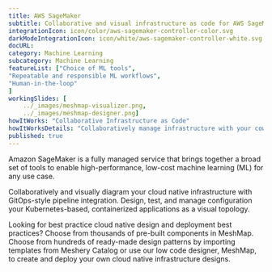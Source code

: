 ```yaml
---
title: AWS SageMaker  
subtitle: Collaborative and visual infrastructure as code for AWS SageMaker
integrationIcon: icon/color/aws-sagemaker-controller-color.svg
darkModeIntegrationIcon: icon/white/aws-sagemaker-controller-white.svg
docURL: 
category: Machine Learning
subcategory: Machine Learning
featureList: ["Choice of ML tools",
"Repeatable and responsible ML workflows",
"Human-in-the-loop"
]
workingSlides: [
    ../_images/meshmap-visualizer.png,
    ../_images/meshmap-designer.png]
howItWorks: "Collaborative Infrastructure as Code"
howItWorksDetails: "Collaboratively manage infrastructure with your coworkers synchronously sharing the same designs."
published: true
---
```

<p>
    Amazon SageMaker is a fully managed service that brings together a broad set of tools to enable high-performance, low-cost machine learning (ML) for any use case.
</p>
<p>
    Collaboratively and visually diagram your cloud native infrastructure with GitOps-style pipeline integration. Design, test, and manage configuration your Kubernetes-based, containerized applications as a visual topology.
</p>
<p>
    Looking for best practice cloud native design and deployment best practices? Choose from thousands of pre-built components in MeshMap. Choose from hundreds of ready-made design patterns by importing templates from Meshery Catalog or use our low code designer, MeshMap, to create and deploy your own cloud native infrastructure designs.
</p>
